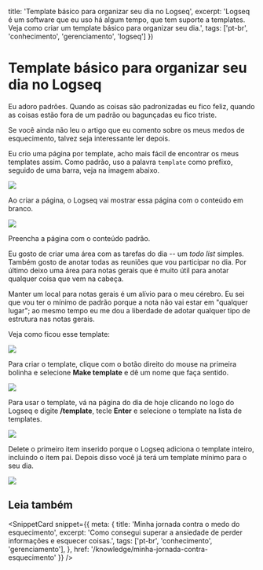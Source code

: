 
  title: 'Template básico para organizar seu dia no Logseq',
  excerpt: 'Logseq é um software que eu uso há algum tempo, que tem suporte a templates. Veja como criar um template básico para organizar seu dia.',
  tags: ['pt-br', 'conhecimento', 'gerenciamento', 'logseq']
})

# Template básico para organizar seu dia no Logseq

Eu adoro padrões. Quando as coisas são padronizadas eu fico feliz, quando as coisas estão fora de um padrão ou bagunçadas eu fico triste.

Se você ainda não leu o artigo que eu comento sobre os meus medos de esquecimento, talvez seja interessante <InnerLink href="/knowledge/minha-jornada-contra-esquecimento">ler depois</InnerLink>.

Eu crio uma página por template, acho mais fácil de encontrar os meus templates assim. Como padrão, uso a palavra `template` como prefixo, seguido de uma barra, veja na imagem abaixo.

<Image src="/images/logseq/logseq-create-template-hoje1.png" layout="responsive" width={904} height={566} />

Ao criar a página, o Logseq vai mostrar essa página com o conteúdo em branco.

<Image src="/images/logseq/logseq-page-hoje.png" layout="responsive" width={904} height={566} />

Preencha a página com o conteúdo padrão.

Eu gosto de criar uma área com as tarefas do dia -- um _todo list_ simples. Também gosto de anotar todas as reuniões que vou participar no dia. Por último deixo uma área para notas gerais que é muito útil para anotar qualquer coisa que vem na cabeça.

Manter um local para notas gerais é um alívio para o meu cérebro. Eu sei que vou ter o mínimo de padrão porque a nota não vai estar em "qualquer lugar"; ao mesmo tempo eu me dou a liberdade de adotar qualquer tipo de estrutura nas notas gerais.

Veja como ficou esse template:

<Image src="/images/logseq/logseq-page-hoje-contents.png" layout="responsive" width={904} height={566} />

Para criar o template, clique com o botão direito do mouse na primeira bolinha e selecione **Make template** e dê um nome que faça sentido.

<Image src="/images/logseq/logseq-create-template-hoje.png" layout="responsive" width={904} height={830} />

Para usar o template, vá na página do dia de hoje clicando no logo do Logseq e digite **/template**, tecle **Enter** e selecione o template na lista de templates.

<Image src="/images/logseq/logseq-select-template-hoje.png" layout="responsive" width={904} height={567} />

Delete o primeiro item inserido porque o Logseq adiciona o template inteiro, incluindo o item pai. Depois disso você já terá um template mínimo para o seu dia.

<Image src="/images/logseq/logseq-pag-hoje.png" layout="responsive" width={904} height={567} />

## Leia também

<SnippetCard snippet={{
  meta: {
    title: 'Minha jornada contra o medo do esquecimento',
    excerpt: 'Como consegui superar a ansiedade de perder informações e esquecer coisas.',
    tags: ['pt-br', 'conhecimento', 'gerenciamento'],
  },
  href: '/knowledge/minha-jornada-contra-esquecimento'
}} />

